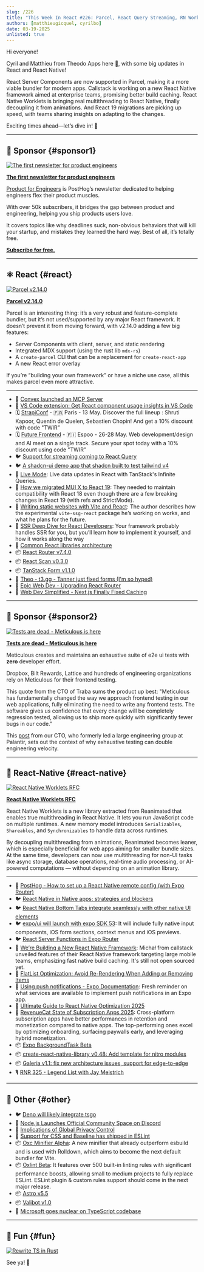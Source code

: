 ```yaml
---
slug: /226
title: "This Week In React #226: Parcel, React Query Streaming, RN Worklets, expo/ui, React 19 Migration, React Router, React Scan, RN Framework for Enterprise, Oxc Minifier, Oxlint, Typescript in Go"
authors: [matthieugicquel, cyrilbo]
date: 03-19-2025
unlisted: true
---
```


Hi everyone!

Cyril and Matthieu from Theodo Apps here 👋, with some big updates in React and React Native!

React Server Components are now supported in Parcel, making it a more viable bundler for modern apps. Callstack is working on a new React Native framework aimed at enterprise teams, promising better build caching. React Native Worklets is bringing real multithreading to React Native, finally decoupling it from animations. And React 19 migrations are picking up speed, with teams sharing insights on adapting to the changes.

Exciting times ahead—let’s dive in! 🚀

<!-- truncate -->


<Support />

---

## 💸 Sponsor {#sponsor1}

[![The first newsletter for product engineers](/emails/issues/226/dub.jpg)](https://dub.link/twir-mar19)

**[The first newsletter for product engineers](https://dub.link/twir-mar19)**

[Product for Engineers](https://dub.link/twir-mar19) is PostHog’s newsletter dedicated to helping engineers flex their product muscles.

With over 50k subscribers, it bridges the gap between product and engineering, helping you ship products users love.

It covers topics like why deadlines suck, non-obvious behaviors that will kill your startup, and mistakes they learned the hard way. Best of all, it’s totally free.

[**Subscribe for free.**](https://dub.link/twir-mar19)

---

## ⚛️ React {#react}

[![Parcel v2.14.0](/emails/issues/226/parcel.jpg)](https://parceljs.org/blog/v2-14-0/)

[**Parcel v2.14.0**](https://parceljs.org/blog/v2-14-0/)

Parcel is an interesting thing: it’s a very robust and feature-complete bundler, but it’s not used/supported by any major React framework. It doesn’t prevent it from moving forward, with v2.14.0 adding a few big features:

- Server Components with client, server, and static rendering
- Integrated MDX support (using the rust lib `mdx-rs`)
- A `create-parcel` CLI that can be a replacement for `create-react-app`
- A new React error overlay

If you’re “building your own framework” or have a niche use case, all this makes parcel even more attractive.

---

- 💸 [Convex launched an MCP Server](https://convex.link/thisweekmcp)
- 💸 [VS Code extension: Get React component usage insights in VS Code](https://omlet.dev/?utm_campaign=partner_this-week-in-react_newsletter-quick-link-mar-2025)
- 🗓 [StrapiConf](https://conf.strapi.io/?utm_source=thisweekinreact) - 🇫🇷 Paris - 13 May. Discover the full lineup : Shruti Kapoor, Quentin de Quelen, Sebastien Chopin! And get a 10% discount with code "TWIR”
- 🗓 [Future Frontend](https://futurefrontend.com/?utm_source=thisweekinreact) \- 🇫🇮 Espoo - 26-28 May. Web development/design and AI meet on a single track. Secure your spot today with a 10% discount using code "TWIR”
- 🐦 [Support for streaming coming to React Query](https://bsky.app/profile/tkdodo.eu/post/3lkiuj7362k2a)
- 🐦 [A shadcn-ui demo app that shadcn built to test tailwind v4](https://x.com/shadcn/status/1901708807434314186)
- 📜 [Live Mode](https://www.openstatus.dev/blog/live-mode-infinite-query): Live data updates in React with TanStack's Infinite Queries.
- 📜 [How we migrated MUI X to React 19](https://mui.com/blog/react-19-update/): They needed to maintain compatibility with React 18 even though there are a few breaking changes in React 19 (with refs and StrictMode).
- 📜 [Writing static websites with Vite and React](https://blog.carlosn.com.br/post/writing-static-websites-with-vite-and-react/): The author describes how the experimental `vite-ssg-react` package he’s working on works, and what he plans for the future.
- 📜 [SSR Deep Dive for React Developers](https://www.developerway.com/posts/ssr-deep-dive-for-react-developers): Your framework probably handles SSR for you, but you’ll learn how to implement it yourself, and how it works along the way
- 📜 [Common React libraries architecture](https://www.felgus.dev/blog/common-react-lib-architecture#react-19)
- 📦 [React Router v7.4.0](https://github.com/remix-run/react-router/blob/main/CHANGELOG.md#v740)
- 📦 [React Scan v0.3.0](https://github.com/aidenybai/react-scan/releases/tag/v0.3.0)
- 📦 [TanStack Form v1.1.0](https://github.com/TanStack/form/releases/tag/v1.1.0)
- 🎥 [Theo \- t3․gg \- Tanner just fixed forms (I'm so hyped)](https://www.youtube.com/watch?v=aezimBnSJqY)
- 🎥 [Epic Web Dev \- Upgrading React Router](https://www.epicweb.dev/tips/upgrading-react-router)
- 🎥 [Web Dev Simplified \- Next.js Finally Fixed Caching](https://www.youtube.com/watch?v=nHnw3pusFXw)

<SubscribeFormEmbed placement="middle" />

---

## 💸 Sponsor {#sponsor2}

[![Tests are dead - Meticulous is here](/emails/issues/217/meticulous.jpg)](https://www.meticulous.ai?utm_source=thisweekinreact&utm_campaign=mar19th)

**[Tests are dead - Meticulous is here](https://www.meticulous.ai?utm_source=thisweekinreact&utm_campaign=mar19th)**

Meticulous creates and maintains an exhaustive suite of e2e ui tests with **zero** developer effort.

Dropbox, Bilt Rewards, Lattice and hundreds of engineering organizations rely on Meticulous for their frontend testing.

This quote from the CTO of Traba sums the product up best: "Meticulous has fundamentally changed the way we approach frontend testing in our web applications, fully eliminating the need to write any frontend tests. The software gives us confidence that every change will be completely regression tested, allowing us to ship more quickly with significantly fewer bugs in our code."

This [post](https://www.meticulous.ai/blog/lessons-from-a-decade?utm_source=thisweekinreact&utm_campaign=jan15th) from our CTO, who formerly led a large engineering group at Palantir, sets out the context of why exhaustive testing can double engineering velocity.

---

## 📱 React-Native {#react-native}

[![React Native Worklets RFC](/emails/issues/226/worklets.jpg)](https://github.com/software-mansion/react-native-reanimated/discussions/7264)

[**React Native Worklets RFC**](https://github.com/software-mansion/react-native-reanimated/discussions/7264)

React Native Worklets is a new library extracted from Reanimated that enables true multithreading in React Native. It lets you run JavaScript code on multiple runtimes. A new memory model introduces `Serializables`, `Shareables`, and `Synchronizables` to handle data across runtimes.

By decoupling multithreading from animations, Reanimated becomes leaner, which is especially beneficial for web apps aiming for smaller bundle sizes. At the same time, developers can now use multithreading for non-UI tasks like async storage, database operations, real-time audio processing, or AI-powered computations — without depending on an animation library.

---

- 💸 [PostHog - How to set up a React Native remote config (with Expo Router)](https://dub.link/twir-mar19-rn)
- 🐦 [React Native in Native apps: strategies and blockers](https://x.com/_atlj/status/1901990291306873047)
- 🐦 [React Native Bottom Tabs integrate seamlessly with other native UI elements](https://x.com/o_kwasniewski/status/1884537940736393426)
- 🐦 [expo/ui will launch with expo SDK 53](https://x.com/aleqsio/status/1902034184920584538): It will include fully native input components, iOS form sections, context menus and iOS previews.
- 🐦 [React Server Functions in Expo Router](https://x.com/Baconbrix/status/1900547469374574966)
- 📜 [We’re Building a New React Native Framework](https://www.callstack.com/blog/were-building-a-new-react-native-framework): Michał from callstack unveiled features of their React Native framework targeting large mobile teams, emphasizing fast native build caching. It's still not open sourced yet.
- 📜 [FlatList Optimization: Avoid Re-Rendering When Adding or Removing Items](https://brainsandbeards.com/blog/2025-dont-rerender-new-flatlist-items/)
- 📖 [Using push notifications \- Expo Documentation](https://docs.expo.dev/guides/using-push-notifications-services/): Fresh reminder on what services are available to implement push notifications in an Expo app.
- 📖 [Ultimate Guide to React Native Optimization 2025](https://www.callstack.com/ebook/the-ultimate-guide-to-react-native-optimization)
- 📖 [RevenueCat State of Subscription Apps 2025](https://www.revenuecat.com/state-of-subscription-apps-2025/): Cross-platform subscription apps have better performances in retention and monetization compared to native apps. The top-performing ones excel by optimizing onboarding, surfacing paywalls early, and leveraging hybrid monetization.
- 📦 [Expo BackgroundTask Beta](https://docs.expo.dev/versions/latest/sdk/background-task/)
- 📦 [create-react-native-library v0.48: Add template for nitro modules](https://github.com/callstack/react-native-builder-bob/releases/tag/create-react-native-library%400.48.0)
- 📦 [Galeria v1.1: fix new architecture issues, support for edge-to-edge](https://github.com/nandorojo/galeria/releases/tag/v1.1.0)
- 🎙️ [RNR 325 \- Legend List with Jay Meistrich](https://infinite.red/react-native-radio/rnr-325-legend-list-with-jay-meistrich)

---

## 🔀 Other {#other}

- 🐦 [Deno will likely integrate tsgo](https://x.com/rough__sea/status/1900744510453559762)
- 📜 [Node.js Launches Official Community Space on Discord](https://nodejs.org/en/blog/announcements/official-discord-launch-announcement)
- 📜 [Implications of Global Privacy Control](https://developer.mozilla.org/en-US/blog/global-privacy-control/)
- 📜 [Support for CSS and Baseline has shipped in ESLint](https://web.dev/blog/eslint-baseline-integration?hl=en)
- 📦 [Oxc Minifier Alpha](https://oxc.rs/blog/2025-03-13-minifier-alpha): A new minifier that already outperform esbuild and is used with Rolldown, which aims to become the next default bundler for Vite.
- 📦 [Oxlint Beta](https://oxc.rs/blog/2025-03-15-oxlint-beta): It features over 500 built-in linting rules with significant performance boosts, allowing small to medium projects to fully replace ESLint. ESLint plugin & custom rules support should come in the next major release.
- 📦 [Astro v5.5](https://astro.build/blog/astro-550/)
- 📦 [Valibot v1.0](https://valibot.dev/blog/valibot-v1-the-1-kb-schema-library/)
- 🎥 [Microsoft goes nuclear on TypeScript codebase](https://www.youtube.com/watch?v=PQ2WjtaPfXU)

---

## 🤭 Fun {#fun}

[![Rewrite TS in Rust](/emails/issues/226/ts-go.jpg)](https://x.com/IroncladDev/status/1899870309152342367)

See ya! 👋
